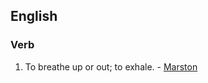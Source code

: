 ==English==

===Verb===
{{en-verb|upbreathes|upbreathing|upbreathed}}

# {{context|obsolete}} To breathe up or out; to exhale. - [[Marston]]